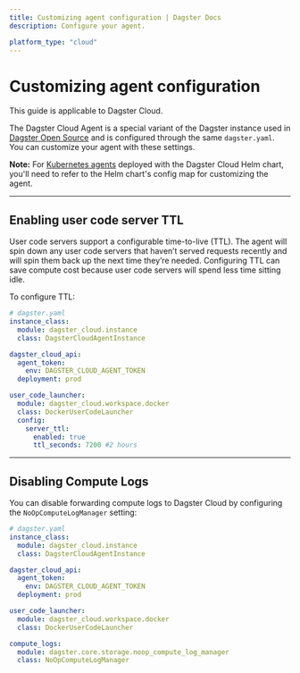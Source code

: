 ```yaml
---
title: Customizing agent configuration | Dagster Docs
description: Configure your agent.

platform_type: "cloud"
---
```


# Customizing agent configuration

<Note>
	This guide is applicable to Dagster Cloud.
</Note>

The Dagster Cloud Agent is a special variant of the Dagster instance used in [Dagster Open Source](/deployment/dagster-instance) and is configured through the same `dagster.yaml`. You can customize your agent with these settings.

**Note:** For [Kubernetes agents](/dagster-cloud/deployment/agents/kubernetes/configuring-running-kubernetes-agent) deployed with the Dagster Cloud Helm chart, you'll need to refer to the Helm chart's config map for customizing the agent.

---

## Enabling user code server TTL

User code servers support a configurable time-to-live (TTL). The agent will spin down any user code servers that haven’t served requests recently and will spin them back up the next time they’re needed. Configuring TTL can save compute cost because user code servers will spend less time sitting idle.

To configure TTL:

```yaml
# dagster.yaml
instance_class:
  module: dagster_cloud.instance
  class: DagsterCloudAgentInstance

dagster_cloud_api:
  agent_token:
    env: DAGSTER_CLOUD_AGENT_TOKEN
  deployment: prod

user_code_launcher:
  module: dagster_cloud.workspace.docker
  class: DockerUserCodeLauncher
  config:
    server_ttl:
      enabled: true
      ttl_seconds: 7200 #2 hours
```

---

## Disabling Compute Logs

You can disable forwarding compute logs to Dagster Cloud by configuring the `NoOpComputeLogManager` setting:

```yaml
# dagster.yaml
instance_class:
  module: dagster_cloud.instance
  class: DagsterCloudAgentInstance

dagster_cloud_api:
  agent_token:
    env: DAGSTER_CLOUD_AGENT_TOKEN
  deployment: prod

user_code_launcher:
  module: dagster_cloud.workspace.docker
  class: DockerUserCodeLauncher

compute_logs:
  module: dagster.core.storage.noop_compute_log_manager
  class: NoOpComputeLogManager
```